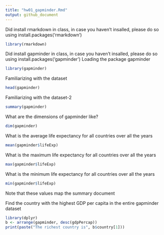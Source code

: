 ```yaml
---
title: "hw01_gapminder.Rmd"
output: github_document
---
```


Did install rmarkdown in class, in case you haven't insalled, please do so using install.packages('rmarkdown')

```r
library(rmarkdown)
```

Did install gapminder in class, in case you haven't insalled, please do so using install.packages('gapminder')
Loading the package gapminder
```r
library(gapminder)
```

Familiarizing with the dataset
```r
head(gapminder)
```

Familiarizing with the dataset-2
```r
summary(gapminder)
```

What are the dimensions of gapminder like?
```r
dim(gapminder)
```

What is the average life expectancy for all countries over all the years
```r
mean(gapminder$lifeExp)

```

What is the maximum life expectancy for all countries over all the years
```r
max(gapminder$lifeExp)
```

What is the minimum life expectancy for all countries over all the years
```r
min(gapminder$lifeExp)
```
Note that these values map the summary document

Find the country with the highest GDP per capita in the entire gapminder dataset
```r
library(dplyr)
b <- arrange(gapminder, desc(gdpPercap))
print(paste("The richest country is", b$country[1]))
```






